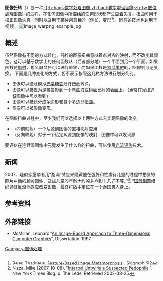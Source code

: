 {{TA
|G1=IT
|1=zh-hant:視頻;zh-hans:视频;zh-tw:視訊
}}
'''图像扭转'''（{{lang-en|Image warping}}）是一种[[数字处理图像|-{zh-hans:数字处理图像;zh-hant:數字處理圖像;zh-tw:數位處理圖像}-]]的过程，在任何图像中所描绘的任何形状都产生显着失真。扭曲可用于校正[[图像失真|图像失真]]，同时以及用于某种创意目的（例如，[[变形|变形]]<ref>Beier, Thaddeus. [http://www.hammerhead.com/thad/morph.html Feature-Based Image Metamorphosis] {{Wayback|url=http://www.hammerhead.com/thad/morph.html |date=20160303183526 }}. Siggraph '92</ref>）。同样的技术也适用于视频。
[[File:Image_warping_example.jpg|thumb]]
== 概述 ==
虽然图像有不同的方式转化，纯粹的图像扭曲意味着点对点的映射，而不改变其颜色。这可以基于数学上的任何函数从（后者部分地）一个平面到另一个平面。如果函数是[[单射|单射]]，那么原文件可以进行重建，而如果函数是[[双射|双向单射]]的，图像则可逆变换。
下面是几种变化的方式，但不表示按照这几种方法进行划分列别。

* 图像可以通过模拟[https://en.wikipedia.org/wiki/Optical_aberration 光学畸变]{{Wayback|url=https://en.wikipedia.org/wiki/Optical_aberration |date=20151123175643 }}进行扭曲转换。
* 图像可以被视为是被投影到一个弯曲的或镜面反射的表面上。（通常在[https://en.wikipedia.org/wiki/Ray_tracing_(graphics) 光线追踪]{{Wayback|url=https://en.wikipedia.org/wiki/Ray_tracing_(graphics) |date=20160121022527 }}图像中可以看到）
* 图像可以被划分成多边形和每个多边形扭曲。
* 图像可以被影像变形。
在图像扭曲过程中，至少我们可以选择以上两种方式去实现图像的改变。
* （向前映射）一个从源到图像的直接映射应用
* （反向映射）对于一个给定从源到图像的映射，图像中可以发现源
要评估在连续调图像中究竟发生了什么样的扭曲，可以使用[https://en.wikipedia.org/wiki/Optical_flow 光流评估]{{Wayback|url=https://en.wikipedia.org/wiki/Optical_flow |date=20160126033633 }}技术。
== 新闻 ==
2007，疑似恋童癖者用“漩涡”效应来隐藏他在强奸和性虐待儿童的过程中拍摄的照片中他的脸的图像，这些儿童的年龄大约的从六到十几岁不等。”<ref>Nizza, Mike (2007-10-08). "[http://thelede.blogs.nytimes.com/2007/10/08/interpol-untwirls-a-suspected-pedophile/?hp&_r=0 Interpol Untwirls a Suspected Pedophile] {{Wayback|url=http://thelede.blogs.nytimes.com/2007/10/08/interpol-untwirls-a-suspected-pedophile/?hp&_r=0 |date=20191021101910 }}". New York Times Blog. p. The Lede. Retrieved 2008-08-25.</ref>。”[[国际刑警|国际刑警]]组织通过反漩涡效应改变图像，最终将凶手定位在一个泰国男人身上。

== 参考资料 ==
{{Reflist}}
== 外部链接 ==
* McMillan, Leonard “[http://www.cs.unc.edu/~ibr/pubs/mcmillan-diss/mcmillan-diss.pdf An Image-Based Approach to Three-Dimensional Computer Graphics]{{Wayback|url=http://www.cs.unc.edu/~ibr/pubs/mcmillan-diss/mcmillan-diss.pdf |date=20151227115359 }}”, Dissertation, 1997
<!--- 分类 --->
[[Category:图像处理|Category:图像处理]]